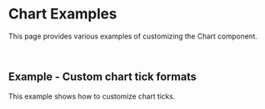 
<Meta title="Examples/Chart Ticks/README"/>

# Chart Examples

This page provides various examples of customizing the Chart component.

<br/>

## Example - Custom chart tick formats

This example shows how to customize chart ticks.
